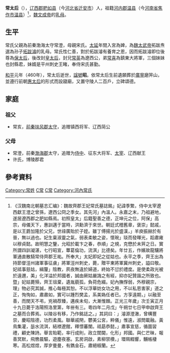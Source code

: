 '''常太后'''（{{bd|？||460年|catIdx=Chang,常}}），[[辽西郡|辽西郡]][[肥如县|肥如县]]（今[[河北省|河北省]][[迁安市|迁安市]]）人，祖籍[[河內郡_(中國)|河内郡]][[温县|温县]]（今[[河南省|河南省]][[焦作市|焦作市]][[温县|温县]]）<ref>《汉魏南北朝墓志汇编》：魏故齊郡王妃常氏墓誌銘」妃諱季繁，侍中太宰遼西獻王澄之曾孫，遼西公冏之季女。其先河」內溫人。永嘉之末，乃祖避地，遂居遼西郡之肥如縣焉。初照皇太」后籍聖善之德，正坤元之位，阿保」高宗，母儀天下，惠訓邁于當時，洪勳濟于來世。朝廷式稽舊章，褒崇」懿戚，是以王爵加隆於父兄，世祿廣貽於子姪。雖丁傅揚光於盛漢，」羊庾振赫於有晉，無以過也。妃生稟淑靈之氣，弱表柔敏之姿，懷琬」琰而發暉光，蹈肅雍以穆貞懿。故明慧之鑒，允昭於載卞之春，恭順」之規，克懋於未笄之日。實所謂四訓凝湛，七行昭宣，蕈葛倫功，流淇」比德矣。年廿五，作嬪故龍驤將軍通直散騎常侍齊郡王祐。所奉大」太妃即妃之從姑也。永平之季，齊王出為持節督涇州諸軍事征虜」將軍涇州刺史，薨，贈平東將軍冀州刺史，謚曰敬。妃祗事慈姑，緝釐」陰教，夙夜無違於婦道，終始不愆於禮度。是使柔政光被於遠邇，美」化洋溢於邦國者，誠由厥姑嚴誨之有經，抑亦妃贊諧之所致也。暨」妃姑薨殞，齊王徂棄，遺胤藐孤，負荷危綴。妃內撫惸弱，外穆親宗，理」物必究其誠，推心每極其恕。不以浮華妨女功之用，不以私恩害家」道之正，恂恂如，肅肅如，實可以踵烈樊孟，系美媯任者已。方享遠期，」以融至善，而閔天不弔，兇禍荐臻，遘疾未旬，大漸惟棘。正光三年歲」次壬寅正月十九日薨于洛陽照洛里第，年卌有三。粵四年二月戊」午朔廿七日甲申啟齊王之墓而合葬焉。以陵谷有移，乃作銘誌之。」其詞曰：」濬源澄澈，曾構豐崇，慶昭陰德，功烈柔風。聯華戚閈，鬱美公宮，粹儀」惟遠，淑問載融。黃鳥集灌，毖水流淇，結襟遼館，釋憬蕃闈。祗勗恭懿，」肅事宣慈，循圖習禮，顧史陳詩。舉言貽範，率行成則，政立閨閫，化形」邦國。與仁芒昧，報善冥默，飛轡晨驅，遊塵夜塞。玄房洞啟，素柳禁欑，」環珮輟響，黼帳棲寒。高松煜煜，厚穸曼曼，有鐫金石，肅絕椒蘭。</ref>，[[魏文成帝|魏文成帝]]的[[乳母|乳母]]。

== 生平==
常氏父親為前秦渤海太守常澄，母親宋氏。[[太延|太延]]年間入宮為婢，為[[魏太武帝|魏太武帝]]拓跋焘選為孙子[[拓跋濬|拓跋濬]]的乳母。常氏性仁善，對於拓跋濬有養育之恩，因而拓跋濬即位後尊為[[保太后|保太后]]，後改封[[皇太后|皇太后]]，封兄[[常英|常英]]為遼西公，弟[[常喜|常喜]]為鎮東大將軍，三個妹妹也封縣君，妹婿是平州刺史王睹，奉侍宋氏甚勤。

[[和平_(北魏文成帝)|和平]]元年（460年），常太后逝世，[[諡號|諡號]]'''昭'''。依常太后生前遺願葬於[[广宁郡_(北魏)|廣寧]]磨笄山，並遵行前朝[[惠太后|惠太后]]的形式而設寢廟，又置守陵人二百戶，立碑頌德。
== 家庭 ==
===祖父===
*常亥，[[前秦|前秦]][[扶风郡|扶风郡]][[太守|太守]]，追赠镇西将军、辽西简公

===父母===
*常澄，前秦[[渤海郡|渤海郡]]太守，追赠为[[侍中|侍中]]、征东大将军、[[太宰|太宰]]、辽西献王
*许氏，博陵郡君

==參考資料==
{{reflist}}

{{北魏皇后}}

[[Category:常姓|Category:常姓]]
[[Category:保太后|C常]]
[[Category:北魏皇太后|C常]]
[[Category:河內常氏|Category:河內常氏]]